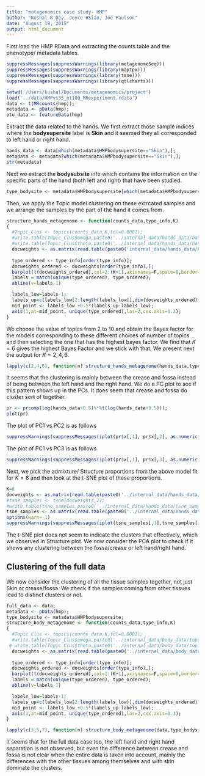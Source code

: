 ```yaml
---
title: "metagenomics case study- HMP"
author: "Kushal K Dey, Joyce HSiao, Joe Paulson"
date: "August 19, 2015"
output: html_document
---
```


First load the HMP RData and extracting the counts table and the phenotype/ metadata tables.

```r
suppressMessages(suppressWarnings(library(metagenomeSeq)))
suppressMessages(suppressWarnings(library(maptpx)))
suppressMessages(suppressWarnings(library(tsne)))
suppressMessages(suppressWarnings(library(qtlcharts)))

setwd('/Users/kushal/Documents/metagenomics/project')
load('../data/HMPvs35_nt100_MRexperiment.rdata')
data <- t(MRcounts(hmp));
metadata <- pData(hmp);
otu_data <- featureData(hmp)
```

Extract the data related to the hands. We first extract those sample indices where the **bodysupersite** label is **Skin** and it seemed they all corresponded to left hand or right hand.

```r
hands_data <- data[which(metadata$HMPbodysupersite=="Skin"),];
metadata <- metadata[which(metadata$HMPbodysupersite=="Skin"),];
str(metadata)
```

Next we extract the **bodysubsite** info which contains the information on the specific parts of the hand (both left and right) that have been studied.

```r
type_bodysite <- metadata$HMPbodysupersite[which(metadata$HMPbodysupersite=="Skin")];
```

Then, we apply the Topic model clustering on these extrcated samples and we arrange the samples by the part of the hand it comes from.

```r
structure_hands_metagenome <- function(counts_data,type_info,K)
{
  #Topic_Clus <- topics(counts_data,K,tol=0.0001);
  #write.table(Topic_Clus$omega,paste0('../internal_data/hands_data/hands_topics_omega_',K,'.txt'));
  #write.table(Topic_Clus$theta,paste0('../internal_data/hands_data/hands_topics_theta_',K,'.txt'));
  docweights <- as.matrix(read.table(paste0('internal_data/hands_data/hands_topics_omega_',K,'.txt')));
  
  type_ordered <- type_info[order(type_info)];
  docweights_ordered <- docweights[order(type_info),];
  barplot(t(docweights_ordered),col=2:(K+1),axisnames=F,space=0,border=NA,main=paste("No. of clusters=",K),las=1,ylim=c(0,1),cex.axis=0.3,cex.main=1.4);
  labels = match(unique(type_ordered), type_ordered);
  abline(v=labels-1)

  labels_low=labels-1;
  labels_up=c(labels_low[2:length(labels_low)],dim(docweights_ordered)[1]);
  mid_point <- labels_low +0.5*(labels_up-labels_low);
  axis(1,at=mid_point, unique(type_ordered),las=2,cex.axis=0.3);
}

```

We choose the value of topics from 2 to 10 and obtain the Bayes factor for the models corresponding to these different choices of number of topics and then selecting the one that has the highest bayes factor. We find that $K=6$ gives the highest Bayes Factor and we stick with that. We present next the output for $K=2,4,6$.  

```r
lapply(c(2,4,6), function(n) structure_hands_metagenome(hands_data,type_bodysite,n));
```

It seems that the clustering is mainly between the crease and fossa instead of being between the left hand and the right hand. We do a PC plot to see if this pattern shows up in the PCs. It does seem  that crease and fossa do cluster sort of together. 

```r
pr <- prcomp(log(hands_data+0.5)%*%t(log(hands_data+0.5)));
plot(pr)
```

The plot of PC1 vs PC2 is as follows

```r
suppressWarnings(suppressMessages(iplot(pr$x[,1], pr$x[,2], as.numeric(as.factor(type_bodysite)),type_bodysite)))
```

The plot of PC1 vs PC3 is as follows

```r
suppressWarnings(suppressMessages(iplot(pr$x[,1], pr$x[,3], as.numeric(as.factor(type_bodysite)),type_bodysite)))
```


Next, we pick the admixture/ Structure proportions from the above model fit for $K=6$ and then look at the t-SNE plot of these proportions.

```r
K=8
docweights <- as.matrix(read.table(paste0('../internal_data/hands_data/hands_topics_omega_',K,'.txt')));
#tsne_samples <- tsne(docweights,2);
#write.table(tsne_samples,paste0('../internal_data/hands_data/tsne_samples_',K,'.txt'));
tsne_samples <- as.matrix(read.table(paste0('../internal_data/hands_data/tsne_samples_',K,'.txt')));
options(warn=-1)
suppressWarnings(suppressMessages(iplot(tsne_samples[,1],tsne_samples[,2], as.numeric(as.factor(type_bodysite)),type_bodysite)))
```

The t-SNE plot does not seem to indicate the clusters that effectively, which we observed in Structure plot. We now consider the PCA plot to check if it shows any clustering between the fossa/crease or left hand/right hand. 

## Clustering of the full data 

We now consider the clustering of all the tissue samples together, not just Skin or crease/fossa. We check if the samples coming from other tissues lead to distinct clusters or not. 

```r
full_data <- data;
metadata <- pData(hmp);
type_bodysite <- metadata$HMPbodysupersite;
structure_body_metagenome <- function(counts_data,type_info,K)
{
  #Topic_Clus <- topics(counts_data,K,tol=0.0001);
  #write.table(Topic_Clus$omega,paste0('../internal_data/body_data/topics_omega_',K,'.txt'));
 # write.table(Topic_Clus$theta,paste0('../internal_data/body_data/topics_theta_',K,'.txt'));
  docweights <- as.matrix(read.table(paste0('../internal_data/body_data/topics_omega_',K,'.txt')));
  
  type_ordered <- type_info[order(type_info)];
  docweights_ordered <- docweights[order(type_info),];
  barplot(t(docweights_ordered),col=2:(K+1),axisnames=F,space=0,border=NA,main=paste("No. of clusters=",K),las=1,ylim=c(0,1),cex.axis=0.3,cex.main=1.4);
  labels = match(unique(type_ordered), type_ordered);
  abline(v=labels-1)

  labels_low=labels-1;
  labels_up=c(labels_low[2:length(labels_low)],dim(docweights_ordered)[1]);
  mid_point <- labels_low +0.5*(labels_up-labels_low);
  axis(1,at=mid_point, unique(type_ordered),las=2,cex.axis=0.3);
}

lapply(c(3,5,7), function(n) structure_body_metagenome(data,type_bodysite,n));

```

It seems that for the full data case too, the left hand and right hand separation is not observed, but even the difference between crease and fossa is not clear when the entire data is taken into account, mainly the differences with the other tissues among themselves and with skin dominate the clusters. 

